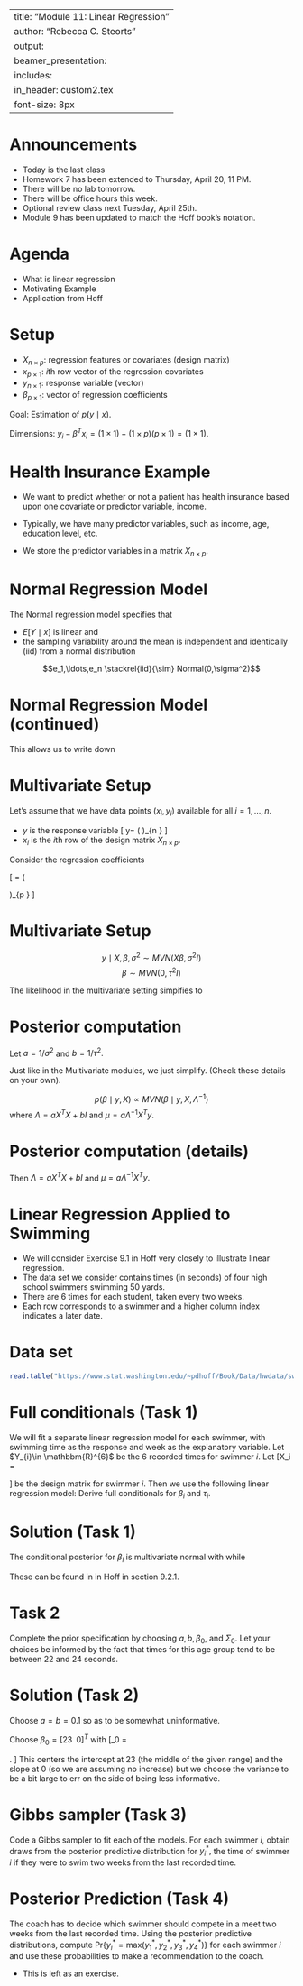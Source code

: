 
---
title: "Module 11: Linear Regression"
author: "Rebecca C. Steorts"
output: 
     beamer_presentation:
      includes: 
          in_header: custom2.tex
font-size: 8px
---

Announcements
===
- Today is the last class
- Homework 7 has been extended to Thursday, April 20, 11 PM. 
- There will be no lab tomorrow. 
- There will be office hours this week. 
- Optional review class next Tuesday, April 25th. 
- Module 9 has been updated to match the Hoff book's notation. 

Agenda
===
- What is linear regression
- Motivating Example
- Application from Hoff

Setup
===
- $X_{n\times p}$: regression features or covariates (design matrix)
- $x_{p \times 1}$: $i$th row vector of the regression covariates
- $y_{n\times 1}$: response variable (vector)
- $\beta_{p \times 1}$: vector of regression coefficients 

Goal: Estimation of $p(y \mid x).$

Dimensions: $y_i - \beta^T x_i = (1\times 1) - (1\times p)(p \times 1) = (1\times 1).$










Health Insurance Example
===
- We want to predict whether or not a patient has health insurance based upon one covariate or predictor variable, income.

- Typically, we have many predictor variables, such as income, age, education level, etc. 

- We store the predictor variables in a matrix $X_{n\times p}.$

Normal Regression Model
===
The Normal regression model specifies that

- $E[Y\mid x]$ is linear and
- the sampling variability around the mean is independent and identically (iid) from a normal distribution

\begin{align}
Y_i &= \beta^T x_i + e_i
\end{align}
$$e_1,\ldots,e_n \stackrel{iid}{\sim} Normal(0,\sigma^2)$$

Normal Regression Model (continued)
===
This allows us to write down 
\begin{align}
&p(y_1,\ldots,y_n \mid x_1,\ldots x_n, \beta, \sigma^2) \\
&= \prod_{i=1}^n p(y_i \mid x_i, \beta, \sigma^2) \\
&(2\pi \sigma^2 )^{-n/2} \exp\{
\frac{-1}{2\sigma^2} \sum_{i=1}^n (y_i - \beta^T x_i)^2
\}
\end{align}


Multivariate Setup 
===
Let's assume that we have data points $(x_i,y_i)$ available for all  $i=1,\ldots,n.$

- $y$ is the response variable
\[  y= \left( \begin{array}{c}
y_1\\
y_2\\
\vdots\\
y_n
\end{array} \right)_{n \times 1} \]
- $x_{i}$ is the $i$th row of the design matrix $X_{n \times p}.$

Consider the regression coefficients

\[  \beta = \left( \begin{array}{c}
\beta_{1}\\
\beta_{2}\\
\vdots\\
\beta_{p}
\end{array} \right)_{p \times 1} \]

Multivariate Setup 
===
$$y \mid X,\beta, \sigma^2 \sim MVN( X\beta, \sigma^2 I)$$
$$\beta \sim MVN(0, \tau^2 I) $$

The likelihood in the multivariate setting simpifies to  

\begin{align}
&p(y_1,\ldots,y_n \mid x_1,\ldots x_n, \textcolor{red}{\beta}, \sigma^2) \\
&(2\pi \sigma^2 )^{-n/2} \exp\{
\frac{-1}{2\sigma^2} \sum_{i=1}^n (y_i - \beta^T x_i)^2
\} \\
&(2\pi \sigma^2 )^{-n/2} \exp\{\frac{-1}{2\sigma^2} 
(y- X\beta)^T (y- X\beta)
\}
\end{align}




Posterior computation
===
Let $a = 1/\sigma^2$ and $b= 1/\tau^2.$
\begin{align}
p(\beta \mid y, X) &\propto p(y\mid X, \beta) p(\beta) \\
& \propto \exp\{ -a/2 (y-X\beta)^T (y-X\beta)\}
\times \exp\{ -b/2 \beta^T \beta)\}
\end{align}

Just like in the Multivariate modules, we just simplify. (Check these details on your own). 

$$p(\beta \mid y, X) \propto MVN(\beta \mid y, X, \Lambda^{-1})
$$
where
$\Lambda = a X^TX +bI$
and $\mu = a \Lambda^{-1} X^T y.$

Posterior computation (details)
===
\begin{align}
& p(\beta \mid y, X) \\
& \propto \exp\{ -\frac{a}{2} (y-X\beta)^T (y-X\beta)\}
\times \exp\{ -\frac{b}{2}\beta^T \beta)\}\\
&\propto \exp\{ -\frac{a}{2}[\textcolor{red}{y^Ty} -2\beta^TX^Ty + \beta^TX^TX\beta] -\frac{b}{2}\beta^T \beta
\}\\
&\propto \exp\{ a\beta^TX^Ty  -\frac{a}{2}\beta^TX^TX\beta -b/2\beta^T \beta
\}\\
&\propto \exp\{ a\beta^T[X^Ty] -1/2\beta^T(aX^TX + bI)\beta
\}
\end{align}

Then 
$\Lambda = a X^TX +bI$
and $\mu = a \Lambda^{-1} X^T y.$



Linear Regression Applied to Swimming
===
- We will consider Exercise 9.1 in Hoff very closely to illustrate linear regression. 
- The data set we consider contains times (in seconds) of four high school swimmers swimming 50 yards. 
- There are 6 times for each student, taken every two weeks. 
- Each row corresponds to a swimmer and a higher column index indicates a later date. 

Data set
===

```r
read.table("https://www.stat.washington.edu/~pdhoff/Book/Data/hwdata/swim.dat",header=FALSE)
```

Full conditionals (Task 1)
===
We will fit a separate linear regression model for each swimmer, with swimming time as the response and week as the explanatory variable. Let $Y_{i}\in \mathbbm{R}^{6}$ be the 6 recorded times for swimmer $i.$ Let
\[X_i =
\begin{bmatrix}
    1 & 1  \\
    1 & 3 \\ 
    ... \\
    1 & 9\\
    1 & 11
\end{bmatrix}
\] be the design matrix for swimmer $i.$ Then we use the following linear regression model: 
\begin{align*}
    Y_i &\sim \mathcal{N}_6\left(X\beta_i, \tau_i^{-1}\mathcal{I}_6\right) \\
    \beta_i &\sim \mathcal{N}_2\left(\beta_0, \Sigma_0\right) \\
    \tau_i &\sim \text{Gamma}(a,b).
\end{align*}
Derive full conditionals for $\beta_i$ and $\tau_i.$ 

Solution (Task 1)
===
The conditional posterior for $\beta_i$ is multivariate normal with 
\begin{align*}
    \mathbbm{V}[\beta_i \, | \, Y_i, X_i, \textcolor{red}{\tau_i} ] &= (\Sigma_0^{-1} + \tau X_i^{T}X_i)^{-1}\\ 
    \mathbbm{E}[\beta_i \, | \, Y_i, X_i, \textcolor{red}{\tau_i} ] &= 
    (\Sigma_0^{-1} + \textcolor{red}{\tau_i} X_i^{T}X_i)^{-1} (\Sigma_0^{-1}\beta_0 + \textcolor{red}{\tau_i} X_i^{T}Y_i).
\end{align*} while
\begin{align*}
    \tau_i \, | \, Y_i, X_i, \beta &\sim \text{Gamma}\left(a + 3\, , \, b + \frac{(Y_i - X_i\beta_i)^{T}(Y_i - X_i\beta_i)}{2} \right).
\end{align*}

These can be found in in Hoff in section 9.2.1.

Task 2
===
Complete the prior specification by choosing $a,b,\beta_0,$ and $\Sigma_0.$ Let your choices be informed by the fact that times for this age group tend to be between 22 and 24 seconds. 

Solution (Task 2)
===
Choose $a=b=0.1$ so as to be somewhat uninformative. 

Choose $\beta_0 = [23\,\,\, 0]^{T}$ with 
\[\Sigma_0 =
\begin{bmatrix}
    5 & 0  \\
    0 & 2 
\end{bmatrix}.
\] This centers the intercept at 23 (the middle of the given range) and the slope at 0 (so we are assuming no increase) but we choose the variance to be a bit large to err on the side of being less informative.

Gibbs sampler (Task 3)
===
Code a Gibbs sampler to fit each of the models. For each swimmer $i,$ obtain draws from the posterior predictive distribution for $y_i^{*},$ the time of swimmer $i$ if they were to swim two weeks from the last recorded time.


 


Posterior Prediction (Task 4)
===
The coach has to decide which swimmer should compete in a meet two weeks from the last recorded time. Using the posterior predictive distributions, compute $\text{Pr}\left\{y_i^{*}=\text{max}\left(y_1^{*},y_2^{*},y_3^{*},y_4^{*}\right)\right\}$ for each swimmer $i$ and use these probabilities to make a recommendation to the coach. 

- This is left as an exercise. 









